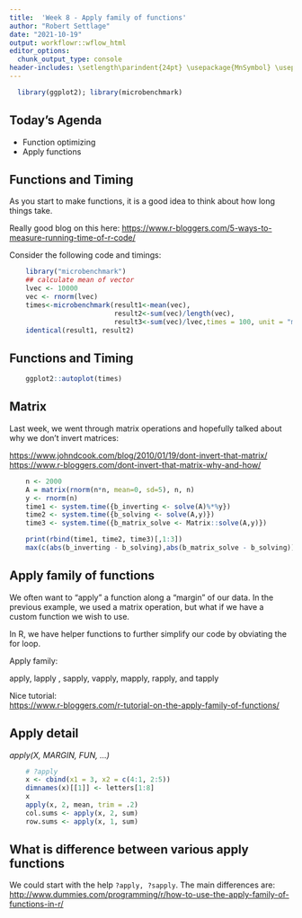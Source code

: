 ```yaml
---
title:  'Week 8 - Apply family of functions'
author: "Robert Settlage"
date: "2021-10-19"
output: workflowr::wflow_html
editor_options:
  chunk_output_type: console
header-includes: \setlength\parindent{24pt} \usepackage{MnSymbol} \usepackage{mathrsfs}
---
```



```r
  library(ggplot2); library(microbenchmark)
```

## Today's Agenda

- Function optimizing  
- Apply functions
    
## Functions and Timing

As you start to make functions, it is a good idea to think about how long things take.

Really good blog on this here:  <https://www.r-bloggers.com/5-ways-to-measure-running-time-of-r-code/>

Consider the following code and timings:

```r

    library("microbenchmark")
    ## calculate mean of vector
    lvec <- 10000
    vec <- rnorm(lvec)
    times<-microbenchmark(result1<-mean(vec),
                          result2<-sum(vec)/length(vec),
                          result3<-sum(vec)/lvec,times = 100, unit = "ms")
    identical(result1, result2)
```

## Functions and Timing

```r
    ggplot2::autoplot(times)
```

## Matrix

Last week, we went through matrix operations and hopefully talked about why we don't invert matrices:

<https://www.johndcook.com/blog/2010/01/19/dont-invert-that-matrix/>
<https://www.r-bloggers.com/dont-invert-that-matrix-why-and-how/>

```r
    
    n <- 2000
    A = matrix(rnorm(n*n, mean=0, sd=5), n, n)
    y <- rnorm(n)
    time1 <- system.time({b_inverting <- solve(A)%*%y})
    time2 <- system.time({b_solving <- solve(A,y)})
    time3 <- system.time({b_matrix_solve <- Matrix::solve(A,y)})

    print(rbind(time1, time2, time3)[,1:3])
    max(c(abs(b_inverting - b_solving),abs(b_matrix_solve - b_solving)))
```


## Apply family of functions

We often want to "apply" a function along a "margin" of our data.  In the previous example, we used a matrix operation, but what if we have a custom function we wish to use.

In R, we have helper functions to further simplify our code by obviating the for loop.

Apply family:

apply, lapply , sapply, vapply, mapply, rapply, and tapply

Nice tutorial:  
<https://www.r-bloggers.com/r-tutorial-on-the-apply-family-of-functions/>

## Apply detail

*apply(X, MARGIN, FUN, ...)*

```r
    # ?apply
    x <- cbind(x1 = 3, x2 = c(4:1, 2:5))
    dimnames(x)[[1]] <- letters[1:8]
    x
    apply(x, 2, mean, trim = .2)
    col.sums <- apply(x, 2, sum)
    row.sums <- apply(x, 1, sum)

```

## What is difference between various apply functions

We could start with the help `?apply, ?sapply`. The main differences are:  
 <http://www.dummies.com/programming/r/how-to-use-the-apply-family-of-functions-in-r/>
 

